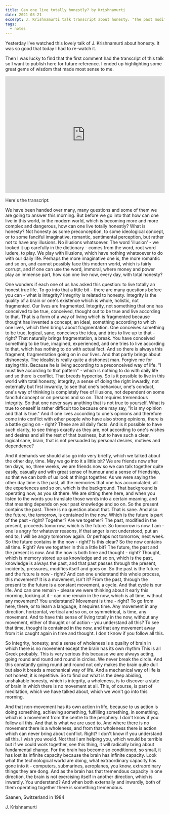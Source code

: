 ```yaml
---
title: Can one live totally honestly? by Krishnamurti
date: 2021-03-21
excerpt: J. Krishnamurti talk transcript about honesty. "The past modified in the present preceeds tomorrow, wich is the future", "Thought is knowledge, knowledge is always the past","Wholeness is a quality of the brain in wich there's no movement"
tags:
  - notes
---
```



Yesterday I've watched this lovely talk of J. Krishnamurti about honesty. It was so good that today I had to re-watch it.

Then I was lucky to find that the first comment had the transcript of this talk so I want to publish here for future reference. I ended up highlighting some great gems of wisdom that made most sense to me.

<iframe
  className="my-8 md:my-12"
  width="100%"
  height="369"
  src="https://www.youtube.com/embed/P2O_wRguSRA"
  title="YouTube video player"
  frameBorder="0"
  allow="accelerometer; autoplay; clipboard-write; encrypted-media; gyroscope; picture-in-picture"
  allowFullScreen
></iframe>

Here's the transcript:

<QuotedText>

We have been handed over many, many questions and some of them we are going to answer this morning. But before we go into that how can one live in this world, in the modern world, which is becoming more and more complex and dangerous, how can one live totally honestly? What is honesty? Not honesty as some preconception, to some ideological concept, or to some fanciful imaginative, romantic, sentimental perception, but rather not to have any illusions. No illusions whatsoever. The word <span className="highlight">'illusion' - we looked it up carefully in the dictionary - comes from the word, root word ludere, to play. We play with illusions, which have nothing whatsoever to do with our daily life.</span> Perhaps the more imaginative one is, the more romantic and so on, and cannot possibly face this modern world, which is fairly corrupt, and if one can use the word, immoral, where money and power play an immense part, how can one live now, every day, with total honesty?

One wonders if each one of us has asked this question: to live totally an honest true life. To go into that a little bit - there are many questions before you can - <span className="highlight">what is integrity? Integrity is related to honesty. Integrity is the quality of a brain or one's existence which is whole, holistic, not fragmented.</span> Our lives are fragmented. <span className="highlight"> Integrity, not something that one has conceived to be true, conceived, thought out to be true and live according to that. That is a form of a way of living which is fragmented because thought has invented a concept, an ideal, something according to which one lives, which then brings about fragmentation.</span> One conceives something to be true, logical, sane, conceives the idea, and tries to live up to that - right? That naturally brings fragmentation, a break. <span className="highlight"> You have conceived something to be true, imagined, experienced, and one tries to live according to that, which has nothing to do with actual fact. And so there is always this fragment, fragmentation going on in our lives. And that partly brings about dishonesty. The idealist is really quite a dishonest man. Forgive me for saying this. Because he is living according to a preconceived way of life.</span> "I must live according to that pattern" - <span className="highlight"> which is nothing to do with daily life and so there is conflict. That breeds hypocrisy.</span> So is it possible to live in this world with total honesty, integrity, a sense of doing the right inwardly, not externally but first inwardly, to see that one's behaviour, one's conduct, one's way of thinking is completely free of illusions, not dependent on some fanciful concept or on persons and so on. That requires tremendous integrity. So that one never says anything that is not true to yourself. <span className="highlight">What is true to oneself is rather difficult too because one may say, "It is my opinion and that is true."</span> And if one lives according to one's opinions and therefore come into conflict with other people who have also strong opinions, there is a battle going on - right? These are all daily facts. And is it possible to have such clarity, to see things exactly as they are, not according to one's wishes and desires and all the rest of that business, but to have such a clear, logical sane, brain, that is not persuaded by personal desires, motives and dependence?

And it demands we should also go into very briefly, which we talked about the other day, time. May we go into it a little bit? We are friends now after ten days, no, three weeks, we are friends now so we can talk together quite easily, casually and with great sense of humour and a sense of friendship, so that we can both of us look at things together. <span className="highlight">As we were saying the other day time is the past, all the memories that one has accumulated, all the experiences and so on, which is the background. That background is operating now, as you sit there. We are sitting there here, and when you listen to the words you translate those words into a certain meaning, and that meaning depends on your past knowledge and so on. So the present contains the past. There is no question about that. That is sane. And also the future, the tomorrow, is contained in the now. Which is the future is part of the past </span> - right? Together? Are we together? <span className="highlight">The past, modified in the present, proceeds tomorrow, which is the future. So tomorrow is now. I am - one is angry for whatever reasons, if that anger is not understood, put an end to, I will be angry tomorrow again. Or perhaps not tomorrow, next week. So the future contains in the now - right? Is this clear? So the now contains all time.</span> Right? Are we together in this a little bit? <span className="highlight">The future, the past and the present is now. And the now is both time and thought - right? Thought, which is memory stored up as knowledge and so on, which is the past, knowledge is always the past, and that past passes through the present, incidents, pressures, modifies itself and goes on. So the past is the future and the future is now </span> - right? <span className="highlight">And can one understand this whole process, this movement? It is a movement, isn't it? From the past, through the present to the future is a constant movement, a cycle. And that cycle is our life.</span> And can one remain - please we were thinking about it early this morning, looking at it - <span className="highlight">can one remain in the now, which is all time, without any movement? You understand? Movement is time - right? To go from here, there, or to learn a language, it requires time. Any movement in any direction, horizontal, vertical and so on, or symmetrical, is time, any movement.</span> And to have this sense of living totally in the now, without any movement, either of thought or of action - you understand all this? To see that time, thought is contained in the now, and that any movement away from it is caught again in time and thought. I don't know if you follow all this.

So<span className="highlight"> integrity, honesty, and a sense of wholeness is a quality of brain in which there is no movement except the brain has its own rhythm</span> This is all Greek probably. <span className="highlight">This is very serious this because we are always
acting, going round and round and round in circles. We never break the circle.</span> And
this constantly going round and round not only makes the brain quite dull but also
it breeds a mechanical way of life. And a <span className="highlight">mechanical way of life is not honest, it
is repetitive.</span> So to find out what is the deep abiding, unshakable honesty, which
is integrity, a wholeness, is to discover a state of brain in which there is no movement
at all. This, of course, is part of meditation, which we have talked about, which
we won't go into this morning.

And that non-movement has its own action in life, because to us action is doing something, achieving something, fulfilling something, in something, which is a movement from the centre to the periphery. I don't know if you follow all this. And that is what we are used to. <span className="highlight">And where there is no movement there is a wholeness, and from that wholeness there is action which can never bring about conflict.</span> Right? I don't know if you understand all this. I wish you would. Not that I am helping you, which would be terrible but if we could work together, see this thing, it will radically bring about fundamental change. <span className="highlight">For the brain has become so conditioned, so small, it has lost its infinite capacity because the brain has infinite capacity.</span> Look what the technological world are doing, what extraordinary capacity has gone into it - computers, submarines, aeroplanes, you know, extraordinary things they are dong. And as the brain has that tremendous capacity in one direction, the brain is not exercising itself in another direction, which is inwardly. You understand? And <span className="highlight">when both externally and inwardly, both of them operating together there is something tremendous.</span>

Saanen, Switzerland in 1984

J. Krishnamurti

</QuotedText>
